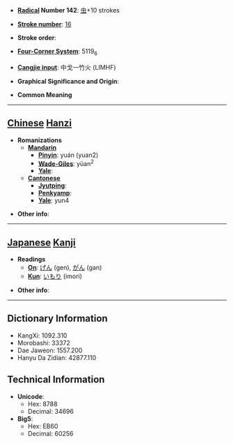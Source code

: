 * '''[[Wiktionary:Chinese radical index| Radical]] Number 142''': [[Wiktionary:Chinese radical index 虫|虫]]+10 strokes

* '''[[Wiktionary:Chinese total strokes index|Stroke number]]''': [[Wiktionary:Chinese total strokes index 16|16]]

* '''Stroke order''': 

* '''[[Wiktionary:Chinese four corner index|Four-Corner System]]''': 5119<sub>6</sub>

* '''[[Wiktionary:Chinese Cangjie index|Cangjie input]]''': 中戈一竹火 (LIMHF)

* '''Graphical Significance and Origin''': 

* '''Common Meaning'''

----

== [[Chinese]] [[Hanzi]] ==

* '''Romanizations'''
** '''[[Mandarin]]'''
*** '''[[Pinyin]]''': yuán (yuan2)
*** '''[[Wade-Giles]]''': yüan<sup>2</sup>
*** '''[[Yale]]''': 
** '''[[Cantonese]]'''
*** '''[[Jyutping]]''':
*** '''[[Penkyamp]]''': 
*** '''[[Yale]]''': yun4

* '''Other info''': 

----

== [[Japanese]] [[Kanji]] ==

* '''Readings'''
** '''[[On]]''': [[げん]] (gen), [[がん]] (gan)
** '''[[Kun]]''': [[いもり]] (imori)

* '''Other info''':  

----

== Dictionary Information ==

* KangXi: 1092.310
* Morobashi: 33372
* Dae Jaweon: 1557.200
* Hanyu Da Zidian: 42877.110

== Technical Information ==

* '''Unicode''':
** Hex: 8788
** Decimal: 34696
* '''Big5''':
** Hex: EB60
** Decimal: 60256